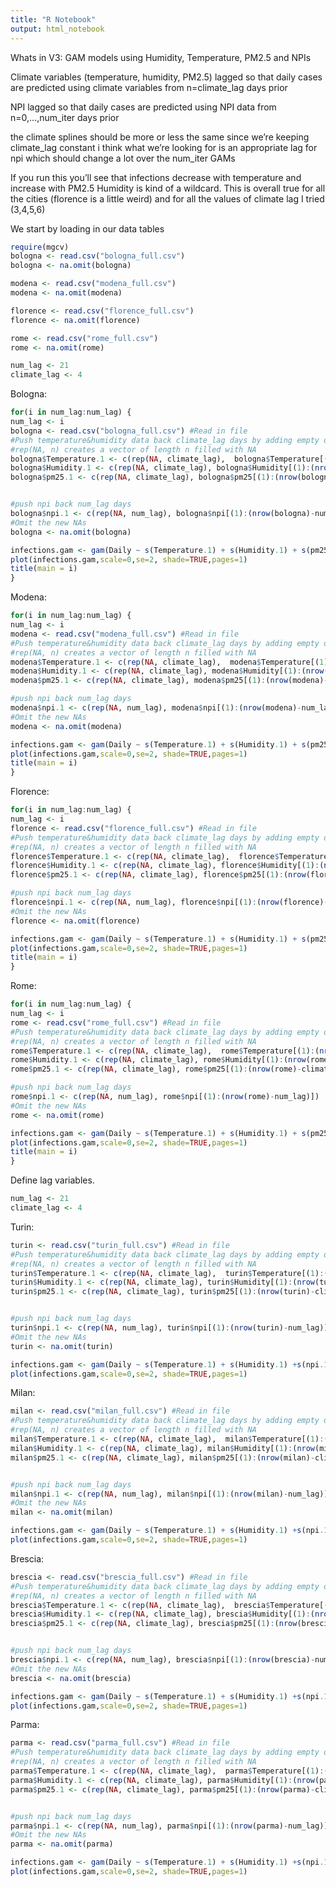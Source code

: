```yaml
---
title: "R Notebook"
output: html_notebook
---
```

Whats in V3:
GAM models using Humidity, Temperature, PM2.5 and NPIs

Climate variables (temperature, humidity, PM2.5) lagged so that daily cases are predicted using climate variables from n=climate_lag days prior

NPI lagged so that daily cases are predicted using NPI data from n=0,...,num_iter days prior

the climate splines should be more or less the same since we're keeping climate_lag constant
i think what we're looking for is an appropriate lag for npi which should change a lot over the num_iter GAMs

If you run this you'll see that infections decrease with temperature and increase with PM2.5
Humidity is kind of a wildcard. 
This is overall true for all the cities (florence is a little weird) and for all the values of climate lag I tried (3,4,5,6)


We start by loading in our data tables

```r
require(mgcv)
bologna <- read.csv("bologna_full.csv")
bologna <- na.omit(bologna)

modena <- read.csv("modena_full.csv")
modena <- na.omit(modena)

florence <- read.csv("florence_full.csv")
florence <- na.omit(florence)

rome <- read.csv("rome_full.csv")
rome <- na.omit(rome)

num_lag <- 21
climate_lag <- 4
```


Bologna:
```r
for(i in num_lag:num_lag) {
num_lag <- i
bologna <- read.csv("bologna_full.csv") #Read in file
#Push temperature&humidity data back climate_lag days by adding empty data in front
#rep(NA, n) creates a vector of length n filled with NA
bologna$Temperature.1 <- c(rep(NA, climate_lag),  bologna$Temperature[(1):(nrow(bologna)-climate_lag)]) 
bologna$Humidity.1 <- c(rep(NA, climate_lag), bologna$Humidity[(1):(nrow(bologna)-climate_lag)])
bologna$pm25.1 <- c(rep(NA, climate_lag), bologna$pm25[(1):(nrow(bologna)-climate_lag)])


#push npi back num_lag days
bologna$npi.1 <- c(rep(NA, num_lag), bologna$npi[(1):(nrow(bologna)-num_lag)])
#Omit the new NAs
bologna <- na.omit(bologna)

infections.gam <- gam(Daily ~ s(Temperature.1) + s(Humidity.1) + s(pm25.1) + s(npi.1, k=4), family=poisson(link="log"), data=bologna)
plot(infections.gam,scale=0,se=2, shade=TRUE,pages=1)
title(main = i)
}
```

Modena:
```r
for(i in num_lag:num_lag) {
num_lag <- i
modena <- read.csv("modena_full.csv") #Read in file
#Push temperature&humidity data back climate_lag days by adding empty data in front
#rep(NA, n) creates a vector of length n filled with NA
modena$Temperature.1 <- c(rep(NA, climate_lag),  modena$Temperature[(1):(nrow(modena)-climate_lag)]) 
modena$Humidity.1 <- c(rep(NA, climate_lag), modena$Humidity[(1):(nrow(modena)-climate_lag)])
modena$pm25.1 <- c(rep(NA, climate_lag), modena$pm25[(1):(nrow(modena)-climate_lag)])

#push npi back num_lag days
modena$npi.1 <- c(rep(NA, num_lag), modena$npi[(1):(nrow(modena)-num_lag)])
#Omit the new NAs
modena <- na.omit(modena)

infections.gam <- gam(Daily ~ s(Temperature.1) + s(Humidity.1) + s(pm25.1) + s(npi.1, k=4), family=poisson(link="log"), data=modena)
plot(infections.gam,scale=0,se=2, shade=TRUE,pages=1)
title(main = i)
}

```

Florence:
```r
for(i in num_lag:num_lag) {
num_lag <- i
florence <- read.csv("florence_full.csv") #Read in file
#Push temperature&humidity data back climate_lag days by adding empty data in front
#rep(NA, n) creates a vector of length n filled with NA
florence$Temperature.1 <- c(rep(NA, climate_lag),  florence$Temperature[(1):(nrow(florence)-climate_lag)]) 
florence$Humidity.1 <- c(rep(NA, climate_lag), florence$Humidity[(1):(nrow(florence)-climate_lag)])
florence$pm25.1 <- c(rep(NA, climate_lag), florence$pm25[(1):(nrow(florence)-climate_lag)])

#push npi back num_lag days
florence$npi.1 <- c(rep(NA, num_lag), florence$npi[(1):(nrow(florence)-num_lag)])
#Omit the new NAs
florence <- na.omit(florence)

infections.gam <- gam(Daily ~ s(Temperature.1) + s(Humidity.1) + s(pm25.1) + s(npi.1, k=4), family=poisson(link="log"), data=florence)
plot(infections.gam,scale=0,se=2, shade=TRUE,pages=1)
title(main = i)
}
```


Rome:
```r
for(i in num_lag:num_lag) {
num_lag <- i
rome <- read.csv("rome_full.csv") #Read in file
#Push temperature&humidity data back climate_lag days by adding empty data in front
#rep(NA, n) creates a vector of length n filled with NA
rome$Temperature.1 <- c(rep(NA, climate_lag),  rome$Temperature[(1):(nrow(rome)-climate_lag)]) 
rome$Humidity.1 <- c(rep(NA, climate_lag), rome$Humidity[(1):(nrow(rome)-climate_lag)])
rome$pm25.1 <- c(rep(NA, climate_lag), rome$pm25[(1):(nrow(rome)-climate_lag)])

#push npi back num_lag days
rome$npi.1 <- c(rep(NA, num_lag), rome$npi[(1):(nrow(rome)-num_lag)])
#Omit the new NAs
rome <- na.omit(rome)

infections.gam <- gam(Daily ~ s(Temperature.1) + s(Humidity.1) + s(pm25.1)+s(npi.1, k=4), family=poisson(link="log"), data=rome)
plot(infections.gam,scale=0,se=2, shade=TRUE,pages=1)
title(main = i)
}
```
Define lag variables. 
```r
num_lag <- 21
climate_lag <- 4
```

Turin:
```r
turin <- read.csv("turin_full.csv") #Read in file
#Push temperature&humidity data back climate_lag days by adding empty data in front
#rep(NA, n) creates a vector of length n filled with NA
turin$Temperature.1 <- c(rep(NA, climate_lag),  turin$Temperature[(1):(nrow(turin)-climate_lag)]) 
turin$Humidity.1 <- c(rep(NA, climate_lag), turin$Humidity[(1):(nrow(turin)-climate_lag)])
turin$pm25.1 <- c(rep(NA, climate_lag), turin$pm25[(1):(nrow(turin)-climate_lag)])


#push npi back num_lag days
turin$npi.1 <- c(rep(NA, num_lag), turin$npi[(1):(nrow(turin)-num_lag)])
#Omit the new NAs
turin <- na.omit(turin)

infections.gam <- gam(Daily ~ s(Temperature.1) + s(Humidity.1) +s(npi.1, k=4) + s(pm25.1), family=poisson(link="log"), data=turin)
plot(infections.gam,scale=0,se=2, shade=TRUE,pages=1)

```

Milan:
```r

milan <- read.csv("milan_full.csv") #Read in file
#Push temperature&humidity data back climate_lag days by adding empty data in front
#rep(NA, n) creates a vector of length n filled with NA
milan$Temperature.1 <- c(rep(NA, climate_lag),  milan$Temperature[(1):(nrow(milan)-climate_lag)]) 
milan$Humidity.1 <- c(rep(NA, climate_lag), milan$Humidity[(1):(nrow(milan)-climate_lag)])
milan$pm25.1 <- c(rep(NA, climate_lag), milan$pm25[(1):(nrow(milan)-climate_lag)])


#push npi back num_lag days
milan$npi.1 <- c(rep(NA, num_lag), milan$npi[(1):(nrow(milan)-num_lag)])
#Omit the new NAs
milan <- na.omit(milan)

infections.gam <- gam(Daily ~ s(Temperature.1) + s(Humidity.1) +s(npi.1, k=4) + s(pm25.1), family=poisson(link="log"), data=milan)
plot(infections.gam,scale=0,se=2, shade=TRUE,pages=1)
```

Brescia:
```r
brescia <- read.csv("brescia_full.csv") #Read in file
#Push temperature&humidity data back climate_lag days by adding empty data in front
#rep(NA, n) creates a vector of length n filled with NA
brescia$Temperature.1 <- c(rep(NA, climate_lag),  brescia$Temperature[(1):(nrow(brescia)-climate_lag)]) 
brescia$Humidity.1 <- c(rep(NA, climate_lag), brescia$Humidity[(1):(nrow(brescia)-climate_lag)])
brescia$pm25.1 <- c(rep(NA, climate_lag), brescia$pm25[(1):(nrow(brescia)-climate_lag)])


#push npi back num_lag days
brescia$npi.1 <- c(rep(NA, num_lag), brescia$npi[(1):(nrow(brescia)-num_lag)])
#Omit the new NAs
brescia <- na.omit(brescia)

infections.gam <- gam(Daily ~ s(Temperature.1) + s(Humidity.1) +s(npi.1, k=4) + s(pm25.1), family=poisson(link="log"), data=brescia)
plot(infections.gam,scale=0,se=2, shade=TRUE,pages=1)
```


Parma:
```r

parma <- read.csv("parma_full.csv") #Read in file
#Push temperature&humidity data back climate_lag days by adding empty data in front
#rep(NA, n) creates a vector of length n filled with NA
parma$Temperature.1 <- c(rep(NA, climate_lag),  parma$Temperature[(1):(nrow(parma)-climate_lag)]) 
parma$Humidity.1 <- c(rep(NA, climate_lag), parma$Humidity[(1):(nrow(parma)-climate_lag)])
parma$pm25.1 <- c(rep(NA, climate_lag), parma$pm25[(1):(nrow(parma)-climate_lag)])


#push npi back num_lag days
parma$npi.1 <- c(rep(NA, num_lag), parma$npi[(1):(nrow(parma)-num_lag)])
#Omit the new NAs
parma <- na.omit(parma)

infections.gam <- gam(Daily ~ s(Temperature.1) + s(Humidity.1) +s(npi.1, k=4) + s(pm25.1), family=poisson(link="log"), data=parma)
plot(infections.gam,scale=0,se=2, shade=TRUE,pages=1)

```
